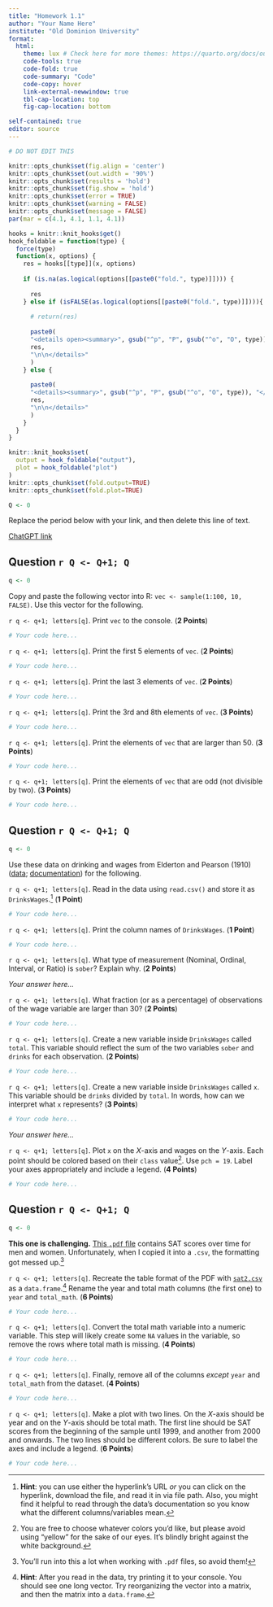 ```yaml
---
title: "Homework 1.1"
author: "Your Name Here"
institute: "Old Dominion University"
format: 
  html:
    theme: lux # Check here for more themes: https://quarto.org/docs/output-formats/html-themes.html
    code-tools: true
    code-fold: true
    code-summary: "Code"
    code-copy: hover
    link-external-newwindow: true
    tbl-cap-location: top
    fig-cap-location: bottom

self-contained: true
editor: source
---
```


```r
# DO NOT EDIT THIS

knitr::opts_chunk$set(fig.align = 'center')
knitr::opts_chunk$set(out.width = '90%')
knitr::opts_chunk$set(results = 'hold')
knitr::opts_chunk$set(fig.show = 'hold')
knitr::opts_chunk$set(error = TRUE)
knitr::opts_chunk$set(warning = FALSE)
knitr::opts_chunk$set(message = FALSE)
par(mar = c(4.1, 4.1, 1.1, 4.1))

hooks = knitr::knit_hooks$get()
hook_foldable = function(type) {
  force(type)
  function(x, options) {
    res = hooks[[type]](x, options)
    
    if (is.na(as.logical(options[[paste0("fold.", type)]]))) {
      
      res
    } else if (isFALSE(as.logical(options[[paste0("fold.", type)]]))){
      
      # return(res)
      
      paste0(
      "<details open><summary>", gsub("^p", "P", gsub("^o", "O", type)), "</summary>\n\n",
      res,
      "\n\n</details>"
      )
    } else {
      
      paste0(
      "<details><summary>", gsub("^p", "P", gsub("^o", "O", type)), "</summary>\n\n",
      res,
      "\n\n</details>"
      )
    }
  }
}

knitr::knit_hooks$set(
  output = hook_foldable("output"),
  plot = hook_foldable("plot")
)
knitr::opts_chunk$set(fold.output=TRUE)
knitr::opts_chunk$set(fold.plot=TRUE)

Q <- 0
```


Replace the period below with your link, and then delete this line of text.

[ChatGPT link](.)

## Question `r Q <- Q+1; Q`

```r
q <- 0
```

Copy and paste the following vector into R: `vec <- sample(1:100, 10, FALSE)`. Use this vector for the following.

`r q <- q+1; letters[q]`. Print `vec` to the console. (**2 Points**)

```r
# Your code here...

```

`r q <- q+1; letters[q]`. Print the first 5 elements of `vec`. (**2 Points**)

```r
# Your code here...

```

`r q <- q+1; letters[q]`. Print the last 3 elements of `vec`. (**2 Points**)

```r
# Your code here...

```

`r q <- q+1; letters[q]`. Print the 3rd and 8th elements of `vec`. (**3 Points**)

```r
# Your code here...

```

`r q <- q+1; letters[q]`. Print the elements of `vec` that are larger than 50. (**3 Points**)

```r
# Your code here...

```

`r q <- q+1; letters[q]`. Print the elements of `vec` that are odd (not divisible by two). (**3 Points**)

```r
# Your code here...

```





## Question `r Q <- Q+1; Q`

```r
q <- 0
```

Use these data on drinking and wages from Elderton and Pearson (1910) ([data]((https://vincentarelbundock.github.io/Rdatasets/csv/HistData/DrinksWages.csv)); [documentation](https://vincentarelbundock.github.io/Rdatasets/doc/HistData/DrinksWages.html)) for the following.

`r q <- q+1; letters[q]`. Read in the data using `read.csv()` and store it as `DrinksWages`.^[**Hint**: you can use either the hyperlink's URL *or* you can click on the hyperlink, download the file, and read it in via file path. Also, you might find it helpful to read through the data's documentation so you know what the different columns/variables mean.] (**1 Point**)

```r
# Your code here...

```

`r q <- q+1; letters[q]`. Print the column names of `DrinksWages`. (**1 Point**)

```r
# Your code here...

```

`r q <- q+1; letters[q]`. What type of measurement (Nominal, Ordinal, Interval, or Ratio) is `sober`?  Explain why. (**2 Points**)

*Your answer here...*

`r q <- q+1; letters[q]`. What fraction (or as a percentage) of observations of the wage variable are larger than 30? (**2 Points**)

```r
# Your code here...

```

`r q <- q+1; letters[q]`. Create a new variable inside `DrinksWages` called `total`. This variable should reflect the sum of the two variables `sober` and `drinks` for each observation. (**2 Points**)

```r
# Your code here...

```

`r q <- q+1; letters[q]`. Create a new variable inside `DrinksWages` called `x`. This variable should be `drinks` divided by `total`.  In words, how can we interpret what `x` represents? (**3 Points**)

```r
# Your code here...

```

*Your answer here...*

`r q <- q+1; letters[q]`. Plot `x` on the $X$-axis and wages on the $Y$-axis. Each point should be colored based on their `class` value^[You are free to choose whatever colors you'd like, but please avoid using "yellow" for the sake of our eyes. It's blindly bright against the white background.]. Use `pch = 19`. Label your axes appropriately and include a legend. (**4 Points**)

```r
# Your code here...

```





## Question `r Q <- Q+1; Q`

```r
q <- 0
```

**This one is challenging.** [This `.pdf` file](https://www.erikthered.com/tutor/historical-average-SAT-scores.pdf) contains SAT scores over time for men and women.  Unfortunately, when I copied it into a `.csv`, the formatting got messed up.^[You'll run into this a lot when working with `.pdf` files, so avoid them!]

`r q <- q+1; letters[q]`. Recreate the table format of the PDF with [`sat2.csv`](https://alexcardazzi.github.io/econ311/data/sat2.csv) as a `data.frame`.^[**Hint**: After you read in the data, try printing it to your console. You should see one long vector. Try reorganizing the vector into a matrix, and then the matrix into a `data.frame`.] Rename the year and total math columns (the first one) to `year` and `total_math`. (**6 Points**)

```r
# Your code here...

```

`r q <- q+1; letters[q]`. Convert the total math variable into a numeric variable. This step will likely create some `NA` values in the variable, so remove the rows where total math is missing. (**4 Points**)

```r
# Your code here...

```


`r q <- q+1; letters[q]`. Finally, remove all of the columns *except* `year` and `total_math` from the dataset. (**4 Points**)

```r
# Your code here...

```

`r q <- q+1; letters[q]`. Make a plot with two lines. On the $X$-axis should be year and on the $Y$-axis should be total math. The first line should be SAT scores from the beginning of the sample until 1999, and another from 2000 and onwards. The two lines should be different colors. Be sure to label the axes and include a legend. (**6 Points**)

```r
# Your code here...

```










